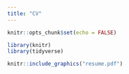 ```yaml
---
title: "CV"
---
```


```r
knitr::opts_chunk$set(echo = FALSE)

library(knitr)
library(tidyverse)

```


```r
knitr::include_graphics("resume.pdf")
```
